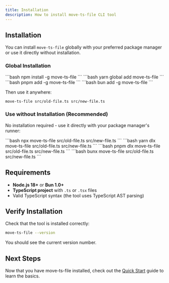 ```yaml
---
title: Installation
description: How to install move-ts-file CLI tool
---
```


## Installation

You can install `move-ts-file` globally with your preferred package manager or use it directly without installation.


### Global Installation

<Tabs>
<TabItem label="npm">
```bash
npm install -g move-ts-file
```
</TabItem>
<TabItem label="yarn">
```bash
yarn global add move-ts-file
```
</TabItem>
<TabItem label="pnpm">
```bash
pnpm add -g move-ts-file
```
</TabItem>
<TabItem label="bun">
```bash
bun add -g move-ts-file
```
</TabItem>
</Tabs>

Then use it anywhere:

```bash
move-ts-file src/old-file.ts src/new-file.ts
```

### Use without Installation (Recommended)

No installation required - use it directly with your package manager's runner:

<Tabs>
<TabItem label="npx">
```bash
npx move-ts-file src/old-file.ts src/new-file.ts
```
</TabItem>
<TabItem label="yarn dlx">
```bash
yarn dlx move-ts-file src/old-file.ts src/new-file.ts
```
</TabItem>
<TabItem label="pnpm dlx">
```bash
pnpm dlx move-ts-file src/old-file.ts src/new-file.ts
```
</TabItem>
<TabItem label="bunx">
```bash
bunx move-ts-file src/old-file.ts src/new-file.ts
```
</TabItem>
</Tabs>

## Requirements

- **Node.js 18+** or **Bun 1.0+**
- **TypeScript project** with `.ts` or `.tsx` files
- Valid TypeScript syntax (the tool uses TypeScript AST parsing)

## Verify Installation

Check that the tool is installed correctly:

```bash
move-ts-file --version
```

You should see the current version number.

## Next Steps

Now that you have move-ts-file installed, check out the [Quick Start](/quick-start/) guide to learn the basics.